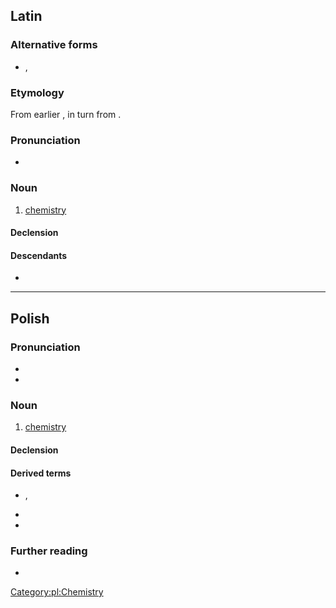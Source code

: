 {{also|chémia}}
==Latin==
{{wikipedia|lang=la}}

===Alternative forms===
* {{l|la|chimia}}, {{l|la|chymia}}

===Etymology===
From earlier {{m|la|alchēmia||alchemy}}, in turn from {{der|la|ar|اَلْكِيمِيَاء‎}}.

===Pronunciation===
* {{la-IPA|chēmia}}

===Noun===
{{la-noun|chēmia<1.sg>}}

# {{lb|la|New Latin}} [[chemistry]]

====Declension====
{{la-ndecl|chēmia<1.sg>}}

====Descendants====
* {{desc|ru|хи́мия|g=f}}

{{topics|la|Sciences}}

----

==Polish==

===Pronunciation===
* {{pl-IPA|/chemja/}}
* {{audio|Pl-chemia.ogg|audio|lang=pl}}

===Noun===
{{pl-noun|f}}

# [[chemistry]]

====Declension====
{{pl-decl-noun-f|tantum=s}}

====Derived terms====
* {{l|pl|chemik}}, {{l|pl|chemiczka}}
* {{l|pl|chemiczny}}
* {{l|pl|chemicznie}}

===Further reading===
* {{R:PWN}}

[[Category:pl:Chemistry]]
